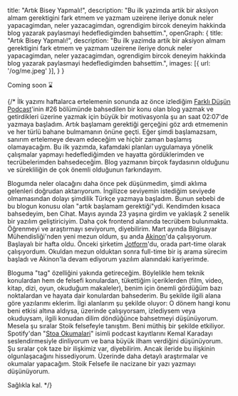   title: "Artık Bisey Yapmalı!",
  description: "Bu ilk yazimda artik bir aksiyon almam gerektigini fark etmem ve yazmam uzeirene ileriye donuk neler yapacagimdan, neler yazacagimdan, ogrendigim bircok deneyim hakkinda blog yazarak paylasmayi hedefledigimden bahsettim.",
  openGraph: {
    title: "Artık Bisey Yapmalı!",
    description: "Bu ilk yazimda artik bir aksiyon almam gerektigini fark etmem ve yazmam uzeirene ileriye donuk neler yapacagimdan, neler yazacagimdan, ogrendigim bircok deneyim hakkinda blog yazarak paylasmayi hedefledigimden bahsettim.",
    images: [{ url: '/og/me.jpeg' }],
  }
}

Coming soon ⌛️

{/* İlk yazımı haftalarca ertelemenin sonunda az önce izlediğim [Farklı Düşün Podcast](https://www.youtube.com/watch?v=YX9fCGd-a14)'inin #26 bölümünde bahsedilen bir konu olan blog yazmak ve getirdikleri üzerine yazmak için büyük bir motivasyonla şu an saat 02:07'de yazmaya başladım. 
Artık başlamam gerektiği gerçeğini göz ardı etmemenin ve her türlü bahane bulmamanın önüne geçti. 
Eğer şimdi başlamazsam, sanırım ertelemeye devam edeceğim ve hiçbir zaman başlamış olamayacağım. Bu ilk yazımda, kafamdaki planları uygulamaya yönelik çalışmalar yapmayı hedeflediğimden ve hayatta gördüklerimden ve tecrübelerimden bahsedeceğim. Blog yazmanın birçok faydasının olduğunu ve sürekliliğin de çok önemli olduğunun farkındayım.

Blogumda neler olacağını daha önce pek düşünmedim, şimdi aklıma gelenleri doğrudan aktarıyorum. 
İngilizce seviyemin istediğim seviyede olmamasından dolayı şimdilik Türkçe yazmaya başladım. 
Bunun sebebi de bu blogun konusu olan "artık başlamam gerektiği"ydi. Kendimden kısaca bahsedeyim, ben Cihat. 
Mayıs ayında 23 yaşına girdim ve yaklaşık 2 senelik bir yazılım geliştiriciyim. Daha çok frontend alanında tecrübem bulunmakta. Öğrenmeyi ve araştırmayı seviyorum, diyebilirim. Mart ayında Bilgisayar Mühendisliği'nden yeni mezun oldum, şu anda [Akinon](https://akinon.com/)'da çalışıyorum. Başlayalı bir hafta oldu. Önceki şirketim [Jotform](https://jotform.com/)'du, orada part-time olarak çalışıyordum. Okuldan mezun olduktan sonra full-time bir iş arama sürecim başladı ve Akinon'la devam ediyorum yazılım alanındaki kariyerimde.

Bloguma "tag" özelliğini yakında getireceğim. Böylelikle hem teknik konulardan hem de felsefi konulardan, tükettiğim içeriklerden (film, video, kitap, dizi, oyun, okuduğum makaleler), benim için önemli gördüğüm bazı noktalardan ve hayata dair konulardan bahsederim. Bu şekilde ilgili alana göre yazılarımı eklerim. İlgi alanlarım şu şekilde oluyor: O dönem hangi konu beni etkisi altına aldıysa, üzerinde çalışıyorsam, izlediysem veya okuduysam, ilgili konudan dilim döndüğünce bahsetmeyi düşünüyorum. Mesela şu sıralar Stoik felsefeyle tanıştım. Beni müthiş bir şekilde etkiliyor. Spotify'dan "[Stoa Okumalari](https://open.spotify.com/show/6UtOGSYMuxiPjO5lQAtOhV?si=94b195c86aa247d2)" isimli podcast kayıtlarını Kemal Karadayı seslendirmesiyle dinliyorum ve bana büyük ilham verdiğini düşünüyorum. Şu sıralar çok taze bir ilişkimiz var, diyebilirim. Ancak ileride bu ilişkinin olgunlaşacağını hissediyorum. Üzerinde daha detaylı araştırmalar ve okumalar yapacağım. Stoik Felsefe ile nacizane bir yazı yazmayı düşünüyorum.

Sağlıkla kal. */}
